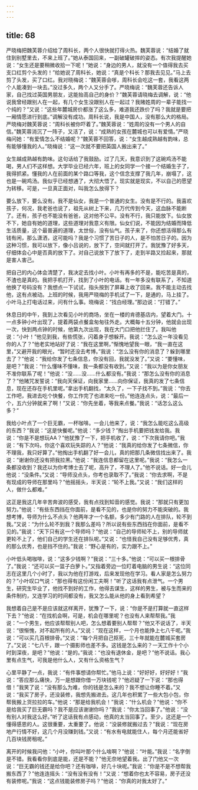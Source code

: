 ```yaml
---
---
---
```

title: 68
---




严晓梅把魏芙蓉介绍给了周科长，两个人很快就打得火热。魏芙蓉说：“结婚了就住到别墅里去，不来上班了。”她从泰国回来，一副破罐破摔的姿态。有次我提醒她说：“女生还是要稍微收拾一下呢！”她说：“身边的男人，就没有一个值得我去买支口红剪个头发的！”给她说了周科长，她说：“真是个科长？那我去见见。”马上去剪了头发，买了口红。我对晓梅说：“魏芙蓉会嗲，周科长会吃这一套，我看这两个人能凑到一块去。”没过多久，两个人又分手了。严晓梅说：“魏芙蓉还告诉人家，自己找过英国男朋友，这能抬高自己的身价？”魏芙蓉请晓梅去调解，说：“他说我曾经跟别人在一起，有几个女生没跟别人在一起过？我赌姓周的一辈子能找一个纯的？”又说：“这些年麓城房价都涨了这么多，难道我还跌价了吗？我就是要把一厢情愿进行到底。”调解没有成功。周科长说，我是中国人，没有那么大的格局。严晓梅对魏芙蓉说：“周科长被你吓着了。”魏芙蓉说：“姓周的没有一个男人的自信。”魏芙蓉消沉了一阵子，又活了，说：“成熟的女孩在麓城也可以有爱情。”严晓梅问她：“有爱情怎么不结婚呢？”魏芙蓉不回答，说：“女生越成熟越有韵味，总有能够懂我的人。”晓梅说：“这一次就不要把英国人搬出来了。”

女生越成熟越有韵味。这句话给了我鼓励。过了几天，我意识到了这碗鸡汤不能喝，男人们不这样想。大学毕业已经六年，班上的女同学一个接一个结婚生子了，我得抓紧。懂我的人在前面的某个路口等我，这个信念支撑了我几年，崩塌了，这也是一碗鸡汤。我似乎已经想通了，大彻大悟了。现实就是现实，不以自己的愿望为转移。可是，一旦真正面对，叫我怎么放得下？

要么放下，要么没有。我不是仙女，我是一个普通的女生。没有是不行的。我喜欢孩子，何况，我老爸也说了，祖先从树上下来，几万代传到今天，这血脉不能断了。还有，孩子也不能没有爸爸，这对他不公平。没有不行，我只能放下。仙女放不下，她自有她的道理，这些道理对我意义有限。仙女们说，不能因为结婚而降低生活质量，这个最普遍的道理，太世俗，没有仙气。孩子来了，你还想活得那么有钱有闲，那么潇洒，这可能吗？我是个习惯了苦日子的人，是不怕苦日子的。因为这种习惯，我可以放下，像小吕说的，放下了，空间就打开了。我犹豫了好多天，仔细体会心中是否真的放下了。对自己说放下了放下了，走到半路又捡起来，那就是害人害己。

把自己的内心体会清楚了，我决定去找小叶。小叶有再多的不是，能吃苦是真的，不渣也是真的。我把手机打开，找到了小叶的电话。有一年多没有联系了，不知道他换了号码没有？我想点一下试试，指头按到了屏幕上收了回来。我不能主动去找他，这有点被动。上班的时候，我用严晓梅的手机试了一下，是通的，马上挂了。小叶马上打电话过来，问有什么事。晓梅说：“找白经理。”那边说：“打错了。”

休息日的中午，我到上次看见小叶的商场，坐在一楼的肯德基店内，望着大门。十一点多钟小叶出现了，提着两袋点餐盒匆匆往外走。大概每十五分钟，他就会出现一次，快到两点钟的时候，他第九次出现，我在大门口把他拦住了。我叫他说：“小叶！”他见到我，有些慌张，闪着身子想躲开。我说：“怎么这一年没看见你的人了？”他老实地站好了说：“我在这里啊，”惭愧地望我一眼，“我一直在这里，”又避开我的眼光，“暂时还没去考博。”我说：“怎么没有你的消息了？躲到哪里去了？”他说：“我给你发了七条信息，你没有回，我就没发了。”又说：“要懂味，是吧？”我说：“什么懂味不懂味，我一条都没有收到。”又说：“我以为是你女朋友不准你联系了呢！”他说：“没……没……什么都没有。”我说：“那怎么没有你的消息了？”他赌咒发誓说：“我向天保证，向我家里……向你保证，我真的发了七条信息，现在还存在手机里呢。”拿出手机翻找，“太久了，一下子找不到。”我说：“你去工作吧，我进去吃个快餐，你工作完了也进来吃一份。”他连连点头，说：“最后一个，五六分钟就来了啊！”又说：“你先坐着，等我来点餐。”我说：“话怎么这么多？”

我给小叶点了一个巨无霸，一杯咖啡。一会儿他来了，说：“我怎么能吃这么高级的东西？”我说：“这是快餐呢。”他说：“多少钱？”掏出手机要把钱发给我。我说：“你是不是想玩AA？”他犹豫了一下，把手机收了，说：“下次我请你吧。”我说：“有下次吗，你这个喜欢玩失踪的人？”他说：“我真的给你发了七条微信，你不理我，我只好算了。”他掏出手机翻了好一会儿，真的把那几条微信找出来了。我说：“谢谢你还没有把我拉黑。”他说：“我连信息都留在这里呢。”我说：“我怎么一条都没收到？我还以为你考博士去了呢，高升了，不理人了。”他不说话。好一会儿他说：“没条件。”又说：“导师没点头，你考也录取不了。”我说：“你去求啊，不是有现成的导师在那里吗？”他摇摇头，半天说：“轮不上我。”又说：“我们这样的人，做什么都难。”

这正是我这几年辛苦奔波的感受，我有点找到知音的感觉。我说：“那就只有更加努力。”他说：“有些东西挡在你面前，是看不见的，也是你的努力不能突破的。我想考博，导师为什么不点头？他两年才一个名额，多少有门路的人在排队，轮不到我。”又说：“为什么轮不到我？我那么差吗？所以说有些东西挡在你面前，是看不见的。”我说：“天下只有这一个导师吗？”他说：“自己的导师轮不上，别的导师就更轮不上了，他们自己的学生还在排队呢。”又说：“也怪我自己没有足够优秀，真的那么优秀，也是挡不住的。”我说：“野心是有的，实力跟不上。”

小叶低头喝咖啡，说：“这多少钱啊？”我说：“三十多。”他说：“可以买一根排骨了。”我说：“还可以买一篮子白萝卜。”又指着旁边一位盯着电脑的男生说：“这位同志在这里几个小时了，我以为他在打游戏，后来发现他在学习。看人家是怎么努力的？”小叶叹口气说：“那也得有这份闲工夫啊！”听了这话我有点泄气。一个男生，研究生毕业了，他找不到好的工作，他得去谋生，这样的男生，被与生而来的条件制约，又连学习的时间都没有，我又怎么能从他的身上看到希望？

我想着自己是不是应该就这样离开，犹豫了一下，说：“你是不是打算就一直这样下去？”他说：“在找机会啊，可是，机会在哪里呢？也没有人来帮帮我。”我说：“一个男生，他应该帮帮别人吧，怎么想着要别人帮帮？”他又不说话了，半天说：“很惭愧，对不起所有的人。”又说：“现在这样，一个月也能挣上七八千呢。”我说：“可以买几百根排骨。”又说：“每个月把自己抠死，三十年就能在麓城买套房了。”又说：“七八千，跟一个摄影师也差不多。这钱是怎么来的？一天工作十个小时到深夜，是吧？”他说：“是的。”我说：“也没有退休金，是吧？”他不说话。我心里有点生气，可我是他什么人，又有什么资格生气？

心里平静了一点，我说：“有件事想请你帮忙。”他马上说：“好好好，好好好！”我说：“答应那么痛快，万一是想跟你借一万块钱呢？”他迟疑了一下说：“那也得借！”我笑了说：“没有那么为难，你的钱是怎么来的？我不想让你睡不着。”又说：“我买了房子，还没装修，我想先搬进去。这几年也积累了一些大包小包，你帮我搬上货拉拉的车。”他说：“那是给我机会！”我说：“什么机会？”他说：“你不是给我买了巨无霸吗？我不是应该谢谢你吗？”我说：“你太当回事了。”他说：“没有别人对我这么好。”听了这话我有点感动，他真的太当回事了。至少，这还是一个懂得感恩的人。这很重要，太重要了。他说：“没装修就搬过去？”我说：“现在房地产行情不好，这几个月没赚到钱。”又说：“有水有电就能住人，每个月还能省好几百块钱房租呢。”

离开的时候我问他：“小叶，你叫叶那个什么啥啊？”他说：“叶能。”我说：“名字倒是不错。我看看你到底是能，还是不能？”他无奈地望着我。出了门他又一次说：“巨无霸的钱还是给你吧？还有咖啡，好几十块呢。”我说：“你是不是不想帮我搬东西了？”他连连摇头：“没有没有没有！”又说：“想着你也太不容易，房子还没有装修呢。”我说：“这点钱能装修房子吗？”他说：“你真的对我太好了。”